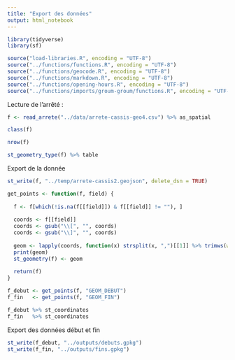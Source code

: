 ```yaml
---
title: "Export des données"
output: html_notebook
---
```


```r
library(tidyverse)
library(sf)

source("load-libraries.R", encoding = "UTF-8")
source("../functions/functions.R", encoding = "UTF-8")
source("../functions/geocode.R", encoding = "UTF-8")
source("../functions/markdown.R", encoding = "UTF-8")
source("../functions/opening-hours.R", encoding = "UTF-8")
source("../functions/imports/groum-groum/functions.R", encoding = "UTF-8")
```

Lecture de l'arrêté :
```r
f <- read_arrete("../data/arrete-cassis-geo4.csv") %>% as_spatial

class(f)

nrow(f)

st_geometry_type(f) %>% table
```

Export de la donnée
```r
st_write(f, "../temp/arrete-cassis2.geojson", delete_dsn = TRUE)
```

```r
get_points <- function(f, field) {
  
  f <- f[which(!is.na(f[[field]]) & f[[field]] != ""), ]
  
  coords <- f[[field]]
  coords <- gsub("\\[", "", coords)
  coords <- gsub("\\]", "", coords)
  
  geom <- lapply(coords, function(x) strsplit(x, ",")[[1]] %>% trimws(which = "both") %>% as.numeric %>% st_point) %>% st_sfc
  print(geom)
  st_geometry(f) <- geom
  
  return(f)
}

f_debut <- get_points(f, "GEOM_DEBUT")
f_fin   <- get_points(f, "GEOM_FIN")

f_debut %>% st_coordinates
f_fin   %>% st_coordinates
```

Export des données début et fin 
```r
st_write(f_debut, "../outputs/debuts.gpkg")
st_write(f_fin, "../outputs/fins.gpkg")
```



